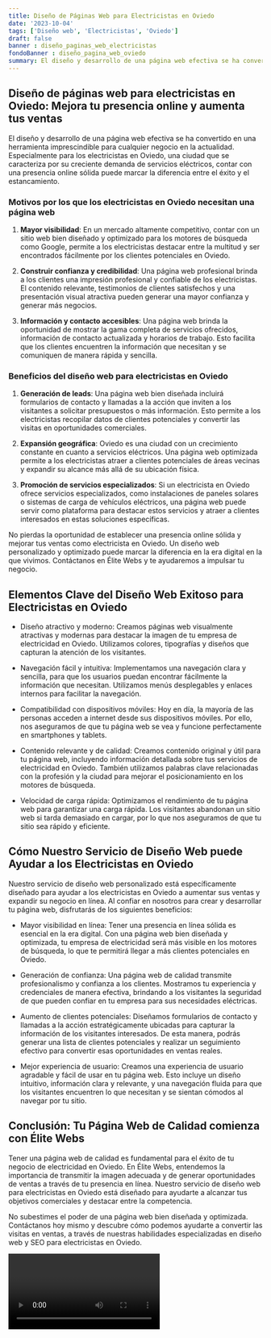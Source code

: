```yaml
---
title: Diseño de Páginas Web para Electricistas en Oviedo
date: '2023-10-04'
tags: ['Diseño web', 'Electricistas', 'Oviedo']
draft: false
banner : diseño_paginas_web_electricistas
fondoBanner : diseño_pagina_web_oviedo
summary: El diseño y desarrollo de una página web efectiva se ha convertido en una herramienta imprescindible para cualquier negocio en la actualidad. Especialmente para los electricistas en Oviedo, una ciudad que se caracteriza por su creciente demanda de servicios eléctricos, contar con una presencia online sólida puede marcar la diferencia entre el éxito y el estancamiento.
---
```


## Diseño de páginas web para electricistas en Oviedo: Mejora tu presencia online y aumenta tus ventas

El diseño y desarrollo de una página web efectiva se ha convertido en una herramienta imprescindible para cualquier negocio en la actualidad. Especialmente para los electricistas en Oviedo, una ciudad que se caracteriza por su creciente demanda de servicios eléctricos, contar con una presencia online sólida puede marcar la diferencia entre el éxito y el estancamiento.

### Motivos por los que los electricistas en Oviedo necesitan una página web

1. **Mayor visibilidad**: En un mercado altamente competitivo, contar con un sitio web bien diseñado y optimizado para los motores de búsqueda como Google, permite a los electricistas destacar entre la multitud y ser encontrados fácilmente por los clientes potenciales en Oviedo.

2. **Construir confianza y credibilidad**: Una página web profesional brinda a los clientes una impresión profesional y confiable de los electricistas. El contenido relevante, testimonios de clientes satisfechos y una presentación visual atractiva pueden generar una mayor confianza y generar más negocios.

3. **Información y contacto accesibles**: Una página web brinda la oportunidad de mostrar la gama completa de servicios ofrecidos, información de contacto actualizada y horarios de trabajo. Esto facilita que los clientes encuentren la información que necesitan y se comuniquen de manera rápida y sencilla.

### Beneficios del diseño web para electricistas en Oviedo

1. **Generación de leads**: Una página web bien diseñada incluirá formularios de contacto y llamadas a la acción que inviten a los visitantes a solicitar presupuestos o más información. Esto permite a los electricistas recopilar datos de clientes potenciales y convertir las visitas en oportunidades comerciales.

2. **Expansión geográfica**: Oviedo es una ciudad con un crecimiento constante en cuanto a servicios eléctricos. Una página web optimizada permite a los electricistas atraer a clientes potenciales de áreas vecinas y expandir su alcance más allá de su ubicación física.

3. **Promoción de servicios especializados**: Si un electricista en Oviedo ofrece servicios especializados, como instalaciones de paneles solares o sistemas de carga de vehículos eléctricos, una página web puede servir como plataforma para destacar estos servicios y atraer a clientes interesados en estas soluciones específicas.

No pierdas la oportunidad de establecer una presencia online sólida y mejorar tus ventas como electricista en Oviedo. Un diseño web personalizado y optimizado puede marcar la diferencia en la era digital en la que vivimos. Contáctanos en Élite Webs y te ayudaremos a impulsar tu negocio.

<GifSeo />

<Cta />

## Elementos Clave del Diseño Web Exitoso para Electricistas en Oviedo

- Diseño atractivo y moderno: Creamos páginas web visualmente atractivas y modernas para destacar la imagen de tu empresa de electricidad en Oviedo. Utilizamos colores, tipografías y diseños que capturan la atención de los visitantes.

- Navegación fácil y intuitiva: Implementamos una navegación clara y sencilla, para que los usuarios puedan encontrar fácilmente la información que necesitan. Utilizamos menús desplegables y enlaces internos para facilitar la navegación.

- Compatibilidad con dispositivos móviles: Hoy en día, la mayoría de las personas acceden a internet desde sus dispositivos móviles. Por ello, nos aseguramos de que tu página web se vea y funcione perfectamente en smartphones y tablets.

- Contenido relevante y de calidad: Creamos contenido original y útil para tu página web, incluyendo información detallada sobre tus servicios de electricidad en Oviedo. También utilizamos palabras clave relacionadas con la profesión y la ciudad para mejorar el posicionamiento en los motores de búsqueda.

- Velocidad de carga rápida: Optimizamos el rendimiento de tu página web para garantizar una carga rápida. Los visitantes abandonan un sitio web si tarda demasiado en cargar, por lo que nos aseguramos de que tu sitio sea rápido y eficiente.

## Cómo Nuestro Servicio de Diseño Web puede Ayudar a los Electricistas en Oviedo

Nuestro servicio de diseño web personalizado está específicamente diseñado para ayudar a los electricistas en Oviedo a aumentar sus ventas y expandir su negocio en línea. Al confiar en nosotros para crear y desarrollar tu página web, disfrutarás de los siguientes beneficios:

- Mayor visibilidad en línea: Tener una presencia en línea sólida es esencial en la era digital. Con una página web bien diseñada y optimizada, tu empresa de electricidad será más visible en los motores de búsqueda, lo que te permitirá llegar a más clientes potenciales en Oviedo.

- Generación de confianza: Una página web de calidad transmite profesionalismo y confianza a los clientes. Mostramos tu experiencia y credenciales de manera efectiva, brindando a los visitantes la seguridad de que pueden confiar en tu empresa para sus necesidades eléctricas.

- Aumento de clientes potenciales: Diseñamos formularios de contacto y llamadas a la acción estratégicamente ubicadas para capturar la información de los visitantes interesados. De esta manera, podrás generar una lista de clientes potenciales y realizar un seguimiento efectivo para convertir esas oportunidades en ventas reales.

- Mejor experiencia de usuario: Creamos una experiencia de usuario agradable y fácil de usar en tu página web. Esto incluye un diseño intuitivo, información clara y relevante, y una navegación fluida para que los visitantes encuentren lo que necesitan y se sientan cómodos al navegar por tu sitio.

## Conclusión: Tu Página Web de Calidad comienza con Élite Webs

Tener una página web de calidad es fundamental para el éxito de tu negocio de electricidad en Oviedo. En Élite Webs, entendemos la importancia de transmitir la imagen adecuada y de generar oportunidades de ventas a través de tu presencia en línea. Nuestro servicio de diseño web para electricistas en Oviedo está diseñado para ayudarte a alcanzar tus objetivos comerciales y destacar entre la competencia.

No subestimes el poder de una página web bien diseñada y optimizada. Contáctanos hoy mismo y descubre cómo podemos ayudarte a convertir las visitas en ventas, a través de nuestras habilidades especializadas en diseño web y SEO para electricistas en Oviedo.

<Video />

<CtaBot job='Electricistas' city='Oviedo'/>

<Gmaps query='Oviedo+españa+maps' />